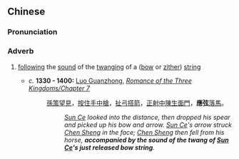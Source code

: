 {{also|应弦}}
==Chinese==
{{zh-forms|s=应弦}}

===Pronunciation===
{{zh-pron
|m=yìngxián
|cat=adv
}}

===Adverb===
{{zh-adv}}

# {{lb|zh|archaic}} [[following]] the [[sound]] of the [[twang]]ing of a ([[bow]] or [[zither]]) [[string]]
#* ''c.'' '''1330 - 1400:''' [[w:Luo Guanzhong|Luo Guanzhong]], ''[[s:Romance of the Three Kingdoms/Chapter 7#23|Romance of the Three Kingdoms/Chapter 7]]''
#*: [[孫策]][[望見]]，[[按]][[住]][[手]][[中]][[槍]]，[[扯弓搭箭]]，[[正]][[射]][[中]][[陳生]][[面門]]，'''應弦'''[[落馬]]。
#*:: ''[[w:Sun Ce|Sun Ce]] looked into the distance, then dropped his spear and picked up his bow and arrow. [[w:Sun Ce|Sun Ce]]'s arrow struck [[陳生|Chen Sheng]] in the face; [[陳生|Chen Sheng]] then fell from his horse, '''accompanied by the sound of the twang of [[w:Sun Ce|Sun Ce]]'s just released bow string'''.''